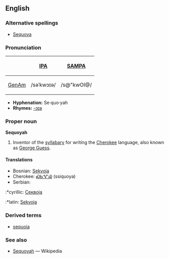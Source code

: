 ==English==
===Alternative spellings===
*[[Sequoya]]

===Pronunciation===
{| border=1 cellpadding=5
! !! [[w:IPA|IPA]] !! [[w:SAMPA|SAMPA]]
|-
! [[GenAm]]
| /səˈkwɔɪə/ || /s@"kwOI@/
|}

*'''Hyphenation:''' Se·quo·yah
*'''Rhymes:''' [[Rhymes:English:-ɔɪə|-ɔɪə]]

===Proper noun===
'''Sequoyah'''
# Inventor of the [[syllabary]] for writing the [[Cherokee]] language, also known as [[George Guess]].

====Translations====
*Bosnian: [[Sekvoja]]
*Cherokee: [[ᏍᏏᏉᏯ]] (ssiquoya)
*Serbian:
:*cyrillic: [[Секвоја]]
:*latin: [[Sekvoja]]

===Derived terms===
*[[sequoia]]

===See also===
*[[w:Sequoyah|Sequoyah]] — Wikipedia